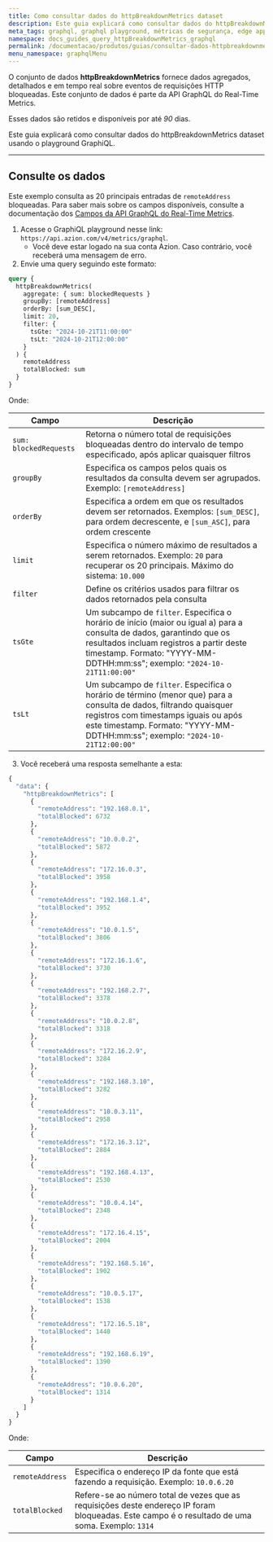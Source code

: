 ```yaml
---
title: Como consultar dados do httpBreakdownMetrics dataset
description: Este guia explicará como consultar dados do httpBreakdownMetrics dataset usando o playground GraphiQL.
meta_tags: graphql, graphql playground, métricas de segurança, edge applications, requisições
namespace: docs_guides_query_httpBreakdownMetrics_graphql
permalink: /documentacao/produtos/guias/consultar-dados-httpbreakdownmetrics-com-graphql/
menu_namespace: graphqlMenu
---
```


O conjunto de dados **httpBreakdownMetrics** fornece dados agregados, detalhados e em tempo real sobre eventos de requisições HTTP bloqueadas. Este conjunto de dados é parte da API GraphQL do Real-Time Metrics.

Esses dados são retidos e disponíveis por até *90* dias.

Este guia explicará como consultar dados do httpBreakdownMetrics dataset usando o playground GraphiQL.

---

## Consulte os dados

Este exemplo consulta as 20 principais entradas de `remoteAddress` bloqueadas. Para saber mais sobre os campos disponíveis, consulte a documentação dos [Campos da API GraphQL do Real-Time Metrics](/pt-br/documentacao/devtools/graphql-api/recursos/campos-gql-real-time-metrics/).

1. Acesse o GraphiQL playground nesse link: `https://api.azion.com/v4/metrics/graphql`.
    - Você deve estar logado na sua conta Azion. Caso contrário, você receberá uma mensagem de erro.
2. Envie uma query seguindo este formato:

```graphql
query {
  httpBreakdownMetrics(
    aggregate: { sum: blockedRequests }
    groupBy: [remoteAddress]
    orderBy: [sum_DESC],
    limit: 20,
    filter: { 
      tsGte: "2024-10-21T11:00:00"
      tsLt: "2024-10-21T12:00:00"
    }
  ) {
    remoteAddress
    totalBlocked: sum
  }
}
```

Onde:

| Campo | Descrição |
|----------|----------|
| `sum: blockedRequests` | Retorna o número total de requisições bloqueadas dentro do intervalo de tempo especificado, após aplicar quaisquer filtros |
| `groupBy` | Especifica os campos pelos quais os resultados da consulta devem ser agrupados. Exemplo: `[remoteAddress]` |
| `orderBy` | Especifica a ordem em que os resultados devem ser retornados. Exemplos: `[sum_DESC]`, para ordem decrescente, e `[sum_ASC]`, para ordem crescente |
| `limit` | Especifica o número máximo de resultados a serem retornados. Exemplo: `20` para recuperar os 20 principais. Máximo do sistema: `10.000` |
| `filter` | Define os critérios usados para filtrar os dados retornados pela consulta |
| `tsGte` | Um subcampo de `filter`. Especifica o horário de início (maior ou igual a) para a consulta de dados, garantindo que os resultados incluam registros a partir deste timestamp. Formato: "YYYY-MM-DDTHH:mm:ss"; exemplo: `"2024-10-21T11:00:00"` |
| `tsLt` | Um subcampo de `filter`. Especifica o horário de término (menor que) para a consulta de dados, filtrando quaisquer registros com timestamps iguais ou após este timestamp. Formato: "YYYY-MM-DDTHH:mm:ss"; exemplo: `"2024-10-21T12:00:00"` |

3. Você receberá uma resposta semelhante a esta:

```graphql
{
  "data": {
    "httpBreakdownMetrics": [
      {
        "remoteAddress": "192.168.0.1",
        "totalBlocked": 6732
      },
      {
        "remoteAddress": "10.0.0.2",
        "totalBlocked": 5872
      },
      {
        "remoteAddress": "172.16.0.3",
        "totalBlocked": 3958
      },
      {
        "remoteAddress": "192.168.1.4",
        "totalBlocked": 3952
      },
      {
        "remoteAddress": "10.0.1.5",
        "totalBlocked": 3806
      },
      {
        "remoteAddress": "172.16.1.6",
        "totalBlocked": 3730
      },
      {
        "remoteAddress": "192.168.2.7",
        "totalBlocked": 3378
      },
      {
        "remoteAddress": "10.0.2.8",
        "totalBlocked": 3318
      },
      {
        "remoteAddress": "172.16.2.9",
        "totalBlocked": 3284
      },
      {
        "remoteAddress": "192.168.3.10",
        "totalBlocked": 3282
      },
      {
        "remoteAddress": "10.0.3.11",
        "totalBlocked": 2958
      },
      {
        "remoteAddress": "172.16.3.12",
        "totalBlocked": 2884
      },
      {
        "remoteAddress": "192.168.4.13",
        "totalBlocked": 2530
      },
      {
        "remoteAddress": "10.0.4.14",
        "totalBlocked": 2348
      },
      {
        "remoteAddress": "172.16.4.15",
        "totalBlocked": 2004
      },
      {
        "remoteAddress": "192.168.5.16",
        "totalBlocked": 1902
      },
      {
        "remoteAddress": "10.0.5.17",
        "totalBlocked": 1538
      },
      {
        "remoteAddress": "172.16.5.18",
        "totalBlocked": 1440
      },
      {
        "remoteAddress": "192.168.6.19",
        "totalBlocked": 1390
      },
      {
        "remoteAddress": "10.0.6.20",
        "totalBlocked": 1314
      }
    ]
  }
}
```

Onde: 

| Campo | Descrição |
|----------|----------|
| `remoteAddress` | Especifica o endereço IP da fonte que está fazendo a requisição. Exemplo: `10.0.6.20` |
| `totalBlocked` | Refere-se ao número total de vezes que as requisições deste endereço IP foram bloqueadas. Este campo é o resultado de uma soma. Exemplo: `1314` |
